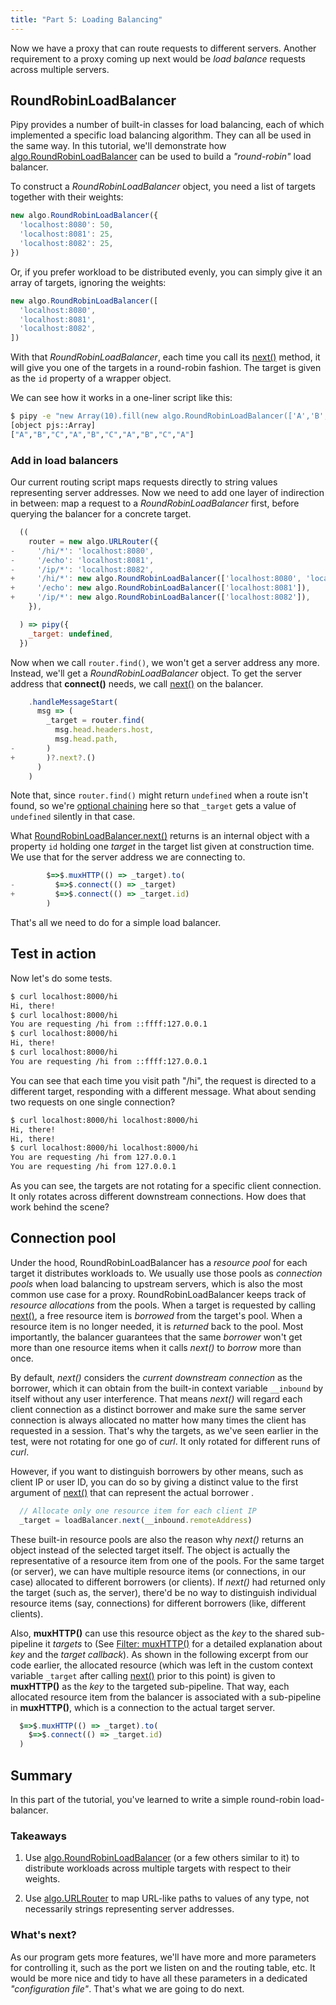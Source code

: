 ```yaml
---
title: "Part 5: Loading Balancing"
---
```



Now we have a proxy that can route requests to different servers. Another requirement to a proxy coming up next would be _load balance_ requests across multiple servers.

## RoundRobinLoadBalancer

Pipy provides a number of built-in classes for load balancing, each of which implemented a specific load balancing algorithm. They can all be used in the same way. In this tutorial, we'll demonstrate how [algo.RoundRobinLoadBalancer](/reference/api/algo/RoundRobinLoadBalancer) can be used to build a _"round-robin"_ load balancer.

To construct a _RoundRobinLoadBalancer_ object, you need a list of targets together with their weights:

``` js
new algo.RoundRobinLoadBalancer({
  'localhost:8080': 50,
  'localhost:8081': 25,
  'localhost:8082': 25,
})
```

Or, if you prefer workload to be distributed evenly, you can simply give it an array of targets, ignoring the weights:

``` js
new algo.RoundRobinLoadBalancer([
  'localhost:8080',
  'localhost:8081',
  'localhost:8082',
])
```

With that _RoundRobinLoadBalancer_, each time you call its [next()](/reference/api/algo/RoundRobinLoadBalancer/next) method, it will give you one of the targets in a round-robin fashion. The target is given as the `id` property of a wrapper object.

We can see how it works in a one-liner script like this:

``` sh
$ pipy -e "new Array(10).fill(new algo.RoundRobinLoadBalancer(['A','B','C'])).map(b => b.next().id)" 2> /dev/null
[object pjs::Array]
["A","B","C","A","B","C","A","B","C","A"]
```

### Add in load balancers

Our current routing script maps requests directly to string values representing server addresses. Now we need to add one layer of indirection in between: map a request to a _RoundRobinLoadBalancer_ first, before querying the balancer for a concrete target.

``` js
  ((
    router = new algo.URLRouter({
-     '/hi/*': 'localhost:8080',
-     '/echo': 'localhost:8081',
-     '/ip/*': 'localhost:8082',
+     '/hi/*': new algo.RoundRobinLoadBalancer(['localhost:8080', 'localhost:8082']),
+     '/echo': new algo.RoundRobinLoadBalancer(['localhost:8081']),
+     '/ip/*': new algo.RoundRobinLoadBalancer(['localhost:8082']),
    }),

  ) => pipy({
    _target: undefined,
  })
```

Now when we call `router.find()`, we won't get a server address any more. Instead, we'll get a _RoundRobinLoadBalancer_ object. To get the server address that **connect()** needs, we call [next()](/reference/api/algo/RoundRobinLoadBalancer/next) on the balancer.

``` js
    .handleMessageStart(
      msg => (
        _target = router.find(
          msg.head.headers.host,
          msg.head.path,
-       )
+       )?.next?.()
      )
    )
```

Note that, since `router.find()` might return `undefined` when a route isn't found, so we're [optional chaining](https://developer.mozilla.org/docs/Web/JavaScript/Reference/Operators/Optional_chaining) here so that `_target` gets a value of `undefined` silently in that case.

What [RoundRobinLoadBalancer.next()](/reference/api/algo/RoundRobinLoadBalancer/next) returns is an internal object with a property `id` holding one _target_ in the target list given at construction time. We use that for the server address we are connecting to.

``` js
        $=>$.muxHTTP(() => _target).to(
-         $=>$.connect(() => _target)
+         $=>$.connect(() => _target.id)
        )
```

That's all we need to do for a simple load balancer.

## Test in action

Now let's do some tests.

``` sh
$ curl localhost:8000/hi
Hi, there!
$ curl localhost:8000/hi
You are requesting /hi from ::ffff:127.0.0.1
$ curl localhost:8000/hi
Hi, there!
$ curl localhost:8000/hi
You are requesting /hi from ::ffff:127.0.0.1
```

You can see that each time you visit path "/hi", the request is directed to a different target, responding with a different message. What about sending two requests on one single connection?

``` sh
$ curl localhost:8000/hi localhost:8000/hi
Hi, there!
Hi, there!
$ curl localhost:8000/hi localhost:8000/hi
You are requesting /hi from 127.0.0.1
You are requesting /hi from 127.0.0.1
```

As you can see, the targets are not rotating for a specific client connection. It only rotates across different downstream connections. How does that work behind the scene?

## Connection pool

Under the hood, RoundRobinLoadBalancer has a _resource pool_ for each target it distributes workloads to. We usually use those pools as _connection pools_ when load balancing to upstream servers, which is also the most common use case for a proxy. RoundRobinLoadBalancer keeps track of _resource allocations_ from the pools. When a target is requested by calling [next()](/reference/api/RoundRobinLoadBalancer/next), a free resource item is _borrowed_ from the target's pool. When a resource item is no longer needed, it is _returned_ back to the pool. Most importantly, the balancer guarantees that the same _borrower_ won't get more than one resource items when it calls _next()_ to _borrow_ more than once.

<div style="text-align: center">
  <SvgConnectionPools/>
</div>

By default, _next()_ considers the _current downstream connection_ as the borrower, which it can obtain from the built-in context variable `__inbound` by itself without any user interference. That means _next()_ will regard each client connection as a distinct borrower and make sure the same server connection is always allocated no matter how many times the client has requested in a session. That's why the targets, as we've seen earlier in the test, were not rotating for one go of _curl_. It only rotated for different runs of _curl_.

However, if you want to distinguish borrowers by other means, such as client IP or user ID, you can do so by giving a distinct value to the first argument of [next()](/reference/api/RoundRobinLoadBalancer/next) that can represent the actual borrower .

``` js
  // Allocate only one resource item for each client IP
  _target = loadBalancer.next(__inbound.remoteAddress)
```

These built-in resource pools are also the reason why _next()_ returns an object instead of the selected target itself. The object is actually the representative of a resource item from one of the pools. For the same target (or server), we can have multiple resource items (or connections, in our case) allocated to different borrowers (or clients). If _next()_ had returned only the target (such as, the server), there'd be no way to distinguish individual resource items (say, connections) for different borrowers (like, different clients).

Also, **muxHTTP()** can use this resource object as the _key_ to the shared sub-pipeline it _targets_ to (See [Filter: muxHTTP()](/tutorial/03-proxy/#filter-muxhttp) for a detailed explanation about _key_ and the _target callback_). As shown in the following excerpt from our code earlier, the allocated resource (which was left in the custom context variable `_target` after calling [next()](/reference/api/RoundRobinLoadBalancer/next) prior to this point) is given to **muxHTTP()** as the _key_ to the targeted sub-pipeline. That way, each allocated resource item from the balancer is associated with a sub-pipeline in **muxHTTP()**, which is a connection to the actual target server.

``` js
  $=>$.muxHTTP(() => _target).to(
    $=>$.connect(() => _target.id)
  )
```

## Summary

In this part of the tutorial, you've learned to write a simple round-robin load-balancer.

### Takeaways

1. Use [algo.RoundRobinLoadBalancer](/reference/api/algo/RoundRobinLoadBalancer) (or a few others similar to it) to distribute workloads across multiple targets with respect to their weights.

2. Use [algo.URLRouter](/reference/api/algo/URLRouter) to map URL-like paths to values of any type, not necessarily strings representing server addresses.

### What's next?

As our program gets more features, we'll have more and more parameters for controlling it, such as the port we listen on and the routing table, etc. It would be more nice and tidy to have all these parameters in a dedicated _"configuration file"_. That's what we are going to do next.
